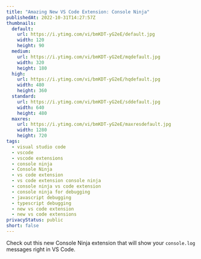 ```yaml
---
title: "Amazing New VS Code Extension: Console Ninja"
publishedAt: 2022-10-31T14:27:57Z
thumbnails:
  default:
    url: https://i.ytimg.com/vi/bmKDT-yG2eE/default.jpg
    width: 120
    height: 90
  medium:
    url: https://i.ytimg.com/vi/bmKDT-yG2eE/mqdefault.jpg
    width: 320
    height: 180
  high:
    url: https://i.ytimg.com/vi/bmKDT-yG2eE/hqdefault.jpg
    width: 480
    height: 360
  standard:
    url: https://i.ytimg.com/vi/bmKDT-yG2eE/sddefault.jpg
    width: 640
    height: 480
  maxres:
    url: https://i.ytimg.com/vi/bmKDT-yG2eE/maxresdefault.jpg
    width: 1280
    height: 720
tags:
  - visual studio code
  - vscode
  - vscode extensions
  - console ninja
  - Console Ninja
  - vs code extension
  - vs code extension console ninja
  - console ninja vs code extension
  - console ninja for debugging
  - javascript debugging
  - typescript debugging
  - new vs code extension
  - new vs code extensions
privacyStatus: public
short: false
---
```

  
Check out this new Console Ninja extension that will show your `console.log` messages
right in VS Code. 
